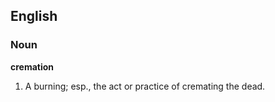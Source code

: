 ==English==

===Noun===

'''cremation'''

#A burning; esp., the act or practice of cremating the dead.